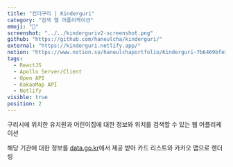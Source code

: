 ```yaml
---
title: "킨더구리 | Kinderguri"
category: "검색 웹 어플리케이션"
emoji: "👶"
screenshot: "../../kinderguriv2-screenshot.png"
github: "https://github.com/haneulcha/kinderguri/"
external: "https://kinderguri.netlify.app/"
notion: "https://www.notion.so/haneulchaportfolio/Kinderguri-7b6469bfe30b450e8a10687cf423943e"
tags:
  - ReactJS
  - Apollo Server/Client
  - Open API
  - KakaoMap API
  - Netlify
visible: true
position: 2
---
```


구리시에 위치한 유치원과 어린이집에 대한 정보와 위치를 검색할 수 있는 웹 어플리케이션

해당 기관에 대한 정보를 <a href="https://www.data.go.kr/" target="_blank" rel="nofollow noopener noreferrer" aria-label="External Link">data.go.kr</a>에서 제공 받아 카드 리스트와 카카오 맵으로 렌더링
